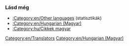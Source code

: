 

{{en/Bilingual box| Hu
| Ez az oldal egy lista az OpenTTD Wiki '''magyar fordítóiról'''.<br/>Írd be a felhasználói lapodra a megjelenítéshez: '''<code><nowiki>[[Category:Hungarian translators]]</nowiki></code>''' vagy '''<code>{{en/S|Hungarian_Translator}}</code>'''
| ''This page provides an index for a wide range of '''Hungarian translators''' users in OpenTTD Wiki.''<br/>''Add the code '''''<code><nowiki>[[Category:Hungarian translators]]</nowiki></code>''''' or '''''<code>{{en/S|Hungarian_Translator}}</code>''''' on your user page to appear.''}}

===Lásd még===
*[[:Category:en/Other languages]] (statisztikák)
*[[:Category:en/Hungarian (Magyar)]]
*[[:Category:hu/Cikkek magyar]]

[[Category:en/Translators]][[Category:en/Hungarian (Magyar)]]
